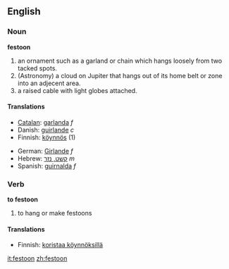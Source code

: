 ==English==

===Noun===
'''festoon'''
# an ornament such as a garland or chain which hangs loosely from two tacked spots.
# (Astronomy) a cloud on Jupiter that hangs out of its home belt or zone into an adjecent area.
# a raised cable with light globes attached.

====Translations====
{{top}}
*[[Catalan]]: [[garlanda]] ''f''
*Danish: [[guirlande]] ''c''
*Finnish: [[köynnös]] (1)
{{mid}}
*German: [[Girlande]] ''f''
*Hebrew: [[קשט, נזר]] ''m''
*Spanish: [[guirnalda]] ''f''
{{bottom}}

===Verb===
'''to festoon'''
# to hang or make festoons

====Translations====
*Finnish: [[koristaa köynnöksillä]]

[[it:festoon]]
[[zh:festoon]]